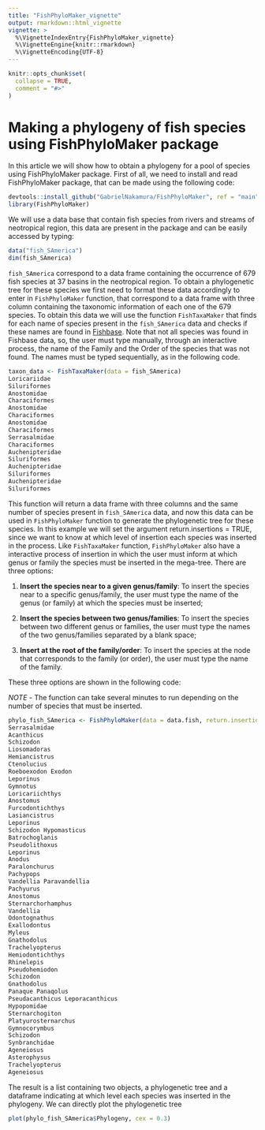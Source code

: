 ```yaml
---
title: "FishPhyloMaker_vignette"
output: rmarkdown::html_vignette
vignette: >
  %\VignetteIndexEntry{FishPhyloMaker_vignette}
  %\VignetteEngine{knitr::rmarkdown}
  %\VignetteEncoding{UTF-8}
---
```


```r
knitr::opts_chunk$set(
  collapse = TRUE,
  comment = "#>"
)
```

# Making a phylogeny of fish species using FishPhyloMaker package

In this article we will show how to obtain a phylogeny for a pool of species using FishPhyloMaker package. First of all, we need to install and read FishPhyloMaker package, that can be made using the following code:


```r
devtools::install_github("GabrielNakamura/FishPhyloMaker", ref = "main")
library(FishPhyloMaker)
```

We will use a data base that contain fish species from rivers and streams of neotropical region, this data are present in the package and can be easily accessed by typing:

```r
data("fish_SAmerica")
dim(fish_SAmerica)
```

`fish_SAmerica` correspond to a data frame containing the occurrence of 679 fish species at 37 basins in the neotropical region. To obtain a phylogenetic tree for these species we first need to format these data accordingly to enter in `FishPhyloMaker` function, that correspond to a data frame with three column containing the taxonomic information of each one of the 679 species. To obtain this data we will use the function `FishTaxaMaker` that finds for each name of species present in the `fish_SAmerica` data and checks if these names are found in [Fishbase]("https://www.fishbase.se/search.php"). 
Note that not all species was found in Fishbase data, so, the user must type manually, through an interactive process, the name of the Family and the Order of the species that was not found. The names must be typed sequentially, as in the following code.

```r
taxon_data <- FishTaxaMaker(data = fish_SAmerica)
Loricariidae
Siluriformes
Anostomidae 
Characiformes
Anostomidae 
Characiformes
Anostomidae 
Characiformes
Serrasalmidae
Characiformes
Auchenipteridae
Siluriformes
Auchenipteridae
Siluriformes
Auchenipteridae
Siluriformes
```

This function will return a data frame with three columns and the same number of species present in `fish_SAmerica` data, and now this data can be used in `FishPhyloMaker` function to generate the phylogenetic tree for these species. In this example we will set the argument return.insertions = TRUE, since we want to know at which level of insertion each species was inserted in the process. Like `FishTaxaMaker` function, `FishPhyloMaker` also have a interactive process of insertion in which the user must inform at which genus or family the species must be inserted in the mega-tree. There are three options: 

1. **Insert the species near to a given genus/family**: To insert the species near to a specific genus/family, the user must       type the name of the genus (or family) at which the species must be inserted;

2. **Insert the species between two genus/families**: To insert the species between two different genus or families, the user 
    must type the names of the two genus/families separated by a blank space;

3. **Insert at the root of the family/order**: To insert the species at the node that corresponds to the family (or order), the user must type the name of the family.

These three options are shown in the following code:

*NOTE* - The function can take several minutes to run depending on the number of species that must be inserted.

```r
phylo_fish_SAmerica <- FishPhyloMaker(data = data.fish, return.insertions = T)
Serrasalmidae
Acanthicus
Schizodon
Liosomadoras
Hemiancistrus
Ctenolucius
Roeboexodon Exodon
Leporinus
Gymnotus
Loricariichthys
Anostomus
Furcodontichthys
Lasiancistrus
Leporinus
Schizodon Hypomasticus
Batrochoglanis
Pseudolithoxus
Leporinus
Anodus
Paralonchurus
Pachypops
Vandellia Paravandellia
Pachyurus
Anostomus
Sternarchorhamphus
Vandellia
Odontognathus
Exallodontus
Myleus
Gnathodolus
Trachelyopterus
Hemiodontichthys
Rhinelepis
Pseudohemiodon
Schizodon
Gnathodolus
Panaque Panaqolus
Pseudacanthicus Leporacanthicus
Hypopomidae
Sternarchogiton
Platyurosternarchus
Gymnocorymbus
Schizodon
Synbranchidae
Ageneiosus
Asterophysus
Trachelyopterus
Ageneiosus
```

The result is a list containing two objects, a phylogenetic tree and a dataframe indicating at which level each species was inserted in the phylogeny. We can directly plot the phylogenetic tree

```r
plot(phylo_fish_SAmerica$Phylogeny, cex = 0.3)
```



